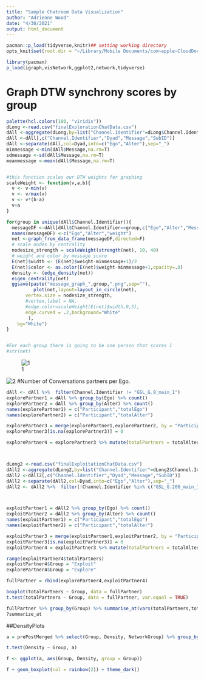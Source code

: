 ```yaml
---
title: "Sample Chatroom Data Visualization"
author: "Adrienne Wood"
date: "4/30/2021"
output: html_document
---
```

```r
pacman::p_load(tidyverse,knitr)## setting working directory
opts_knit$set(root.dir = "~/Library/Mobile Documents/com~apple~CloudDocs/Graduate School/ExplorationChatroom/experimentData/chatData")
```

```r
library(pacman)
p_load(igraph,visNetwork,ggplot2,network,tidyverse)
```

# Graph DTW synchrony scores by group
```r

palette(hcl.colors(100, "viridis"))
dLong <-read.csv("finalExplorationChatData.csv")
dAll <-aggregate(dLong,by=list("Channel.Identifier"=dLong$Channel.Identifier,"Dyad"=dLong$ID),FUN=length)
dAll <-dAll[,c("Channel.Identifier","Dyad","Message","SubID")]
dAll <-separate(dAll,col=Dyad,into=c("Ego","Alter"),sep="_")
minmessage <-min(dAll$Message,na.rm=T)
sdmessage <-sd(dAll$Message,na.rm=T)
meanmessage <-mean(dAll$Message,na.rm=T)


#this function scales our DTW weights for graphing
scaleWeight <- function(v,a,b){ 
  v <- v-min(v)
  v <- v/max(v)
  v <- v*(b-a)
  v+a
}

for(group in unique(dAll$Channel.Identifier)){
  messageDF <-dAll[dAll$Channel.Identifier==group,c("Ego","Alter","Message")]
  names(messageDF) <-c("Ego","Alter","weight")
  net <-graph_from_data_frame(messageDF,directed=F)
  # scale nodes by centrality
  nodesize_strength = scaleWeight(strength(net), 10, 40)
  # weight and color by message score
  E(net)$width <- (E(net)$weight-minmessage+1)/2
  E(net)$color <- as.color(E(net)$weight-minmessage+1,opacity=.8)
  density <- (edge_density(net))
  eigen_centrality(net)
  ggsave(paste("message_graph_",group,".png",sep=""),
          plot(net,layout=layout_in_circle(net),
       vertex.size = nodesize_strength,
       #vertex.label = NA,
       #edge.color=scaleWeight(E(net)$width,0,5),
       edge.curved = .2,background="White"
        ),
    bg="White")
}


#For each group there is going to be one person that scores 1
#str(net)
```
![1](message_graph_GSL_G.200_main_1.png)

![2](message_graph_GSL_G.13_main_1.png)
#Number of Conversations partners per Ego.
```r
dAll <- dAll %>%  filter(Channel.Identifier != "GSL_G.9_main_1")
explorePartner1 = dAll %>% group_by(Ego) %>% count()
explorePartner2 = dAll %>% group_by(Alter) %>% count()
names(explorePartner1) = c("Participant","totalEgo")
names(explorePartner2) = c("Participant","totalAlter")

explorePartner3 = merge(explorePartner1,explorePartner2, by = "Participant", all = TRUE)
explorePartner3[is.na(explorePartner3)] = 0

explorePartner4 = explorePartner3 %>% mutate(totalPartners = totalAlter + totalEgo)



dLong2 <-read.csv("finalExploitationChatData.csv")
dAll2 <-aggregate(dLong2,by=list("Channel.Identifier"=dLong2$Channel.Identifier,"Dyad"=dLong2$ID),FUN=length)
dAll2 <-dAll2[,c("Channel.Identifier","Dyad","Message","SubID")]
dAll2 <-separate(dAll2,col=Dyad,into=c("Ego","Alter"),sep="_")
dAll2 <- dAll2 %>%  filter(!Channel.Identifier %in% c("GSL_G.200_main_1","GSL_G.13_main_1"))



exploitPartner1 = dAll2 %>% group_by(Ego) %>% count()
exploitPartner2 = dAll2 %>% group_by(Alter) %>% count()
names(exploitPartner1) = c("Participant","totalEgo")
names(exploitPartner2) = c("Participant","totalAlter")

exploitPartner3 = merge(exploitPartner1,exploitPartner2, by = "Participant", all = TRUE)
exploitPartner3[is.na(exploitPartner3)] = 0
exploitPartner4 = exploitPartner3 %>% mutate(totalPartners = totalAlter + totalEgo)

range(exploitPartner4$totalPartners)
exploitPartner4$Group = "Exploit"
explorePartner4$Group = "Explore"

fullPartner = rbind(explorePartner4,exploitPartner4)

boxplot(totalPartners ~ Group, data = fullPartner)
t.test(totalPartners ~ Group, data = fullPartner, var.equal = TRUE)

fullPartner %>% group_by(Group) %>% summarise_at(vars(totalPartners,totalAlter,totalEgo), funs(mean, sd))
?summarize_at

```
##DensityPlots
```r

a = prePostMerged %>% select(Group, Density, NetworkGroup) %>% group_by(Group) %>% distinct()

t.test(Density ~ Group, a)

f <- ggplot(a, aes(Group, Density, group = Group))

f + geom_boxplot(col = rainbow(2)) + theme_dark()

```